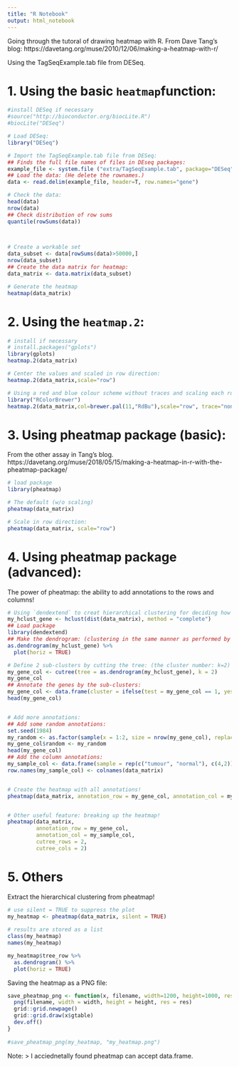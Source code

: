 ```yaml
---
title: "R Notebook"
output: html_notebook
---
```

Going through the tutoral of drawing heatmap with R. From Dave Tang's blog:
https://davetang.org/muse/2010/12/06/making-a-heatmap-with-r/

Using the TagSeqExample.tab file from DESeq.

# 1. Using the basic `heatmap`function:
```r
#install DESeq if necessary
#source("http://bioconductor.org/biocLite.R")
#biocLite("DESeq")

# Load DESeq:
library("DESeq")

# Import the TagSeqExample.tab file from DESeq:
## Finds the full file names of files in DEseq packages:
example_file <- system.file ("extra/TagSeqExample.tab", package="DESeq")
## Load the data: (He delete the rownames.)
data <- read.delim(example_file, header=T, row.names="gene")

# Check the data:
head(data)
nrow(data)
## Check distribution of row sums
quantile(rowSums(data))
   


# Create a workable set
data_subset <- data[rowSums(data)>50000,]
nrow(data_subset)
## Create the data matrix for heatmap:
data_matrix <- data.matrix(data_subset)

# Generate the heatmap
heatmap(data_matrix)
```

# 2. Using the `heatmap.2`: 
```r
# install if necessary
# install.packages("gplots")
library(gplots)
heatmap.2(data_matrix)

# Center the values and scaled in row direction:
heatmap.2(data_matrix,scale="row")

# Using a red and blue colour scheme without traces and scaling each row:
library("RColorBrewer")
heatmap.2(data_matrix,col=brewer.pal(11,"RdBu"),scale="row", trace="none")

```

# 3. Using pheatmap package (basic):
From the other assay in Tang's blog.
https://davetang.org/muse/2018/05/15/making-a-heatmap-in-r-with-the-pheatmap-package/

```r
# load package
library(pheatmap)

# The default (w/o scaling)
pheatmap(data_matrix)

# Scale in row direction:
pheatmap(data_matrix, scale="row")

```


# 4. Using pheatmap package (advanced):
The power of pheatmap: the ability to add annotations to the rows and columns!
```r
# Using `dendextend` to creat hierarchical clustering for deciding how to color the plot: (You can also extract the information directly from pheatmap!)
my_hclust_gene <- hclust(dist(data_matrix), method = "complete")
## Load package
library(dendextend)
## Make the dendrogram: (clustering in the same manner as performed by pheatmap)
as.dendrogram(my_hclust_gene) %>%
  plot(horiz = TRUE)

# Define 2 sub-clusters by cutting the tree: (the cluster number: k=2)
my_gene_col <- cutree(tree = as.dendrogram(my_hclust_gene), k = 2)
my_gene_col
## Annotate the genes by the sub-clusters:
my_gene_col <- data.frame(cluster = ifelse(test = my_gene_col == 1, yes = "cluster 1", no = "cluster 2"))
head(my_gene_col)


# Add more annotations:
## Add some random annotations:
set.seed(1984)
my_random <- as.factor(sample(x = 1:2, size = nrow(my_gene_col), replace = TRUE))
my_gene_col$random <- my_random
head(my_gene_col)
## Add the column annotations:
my_sample_col <- data.frame(sample = rep(c("tumour", "normal"), c(4,2)))
row.names(my_sample_col) <- colnames(data_matrix)


# Create the heatmap with all annotations!
pheatmap(data_matrix, annotation_row = my_gene_col, annotation_col = my_sample_col)


# Other useful feature: breaking up the heatmap!
pheatmap(data_matrix,
         annotation_row = my_gene_col,
         annotation_col = my_sample_col,
         cutree_rows = 2,
         cutree_cols = 2)

```

# 5. Others
Extract the hierarchical clustering from pheatmap!
```r
# use silent = TRUE to suppress the plot
my_heatmap <- pheatmap(data_matrix, silent = TRUE)
 
# results are stored as a list
class(my_heatmap)
names(my_heatmap)

my_heatmap$tree_row %>%
  as.dendrogram() %>%
  plot(horiz = TRUE)
```

Saving the heatmap as a PNG file:
```r
save_pheatmap_png <- function(x, filename, width=1200, height=1000, res = 150) {
  png(filename, width = width, height = height, res = res)
  grid::grid.newpage()
  grid::grid.draw(x$gtable)
  dev.off()
}
 
#save_pheatmap_png(my_heatmap, "my_heatmap.png")
```

Note:
> I acciednetally found pheatmap can accept data.frame.


